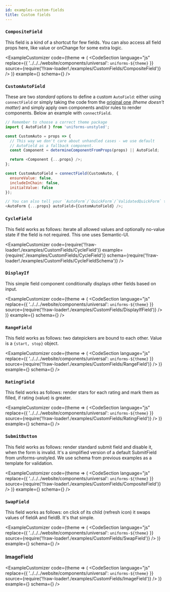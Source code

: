 ```yaml
---
id: examples-custom-fields
title: Custom fields
---
```










### `CompositeField`

This field is a kind of a shortcut for few fields. You can also access all
field props here, like value or onChange for some extra logic.

<ExampleCustomizer
  code={theme => (
    <CodeSection
      language="js"
      replace={{
        '../../../website/components/universal': `uniforms-${theme}`
      }}
      source={require('!!raw-loader!./examples/CustomFields/CompositeField')}
    />
  )}
  example={<ExamplesCompositeField />}
  schema={<CompositeFieldSchema />}
/>

### `CustomAutoField`

These are two _standard_ options to define a custom `AutoField`: either using `connectField` or simply taking the code from the [original one](https://github.com/vazco/uniforms/blob/master/packages/uniforms-unstyled/src/AutoField.js#L14-L47) _(theme doesn't matter)_ and simply apply own components and/or rules to render components. Below an example with `connectField`.

```js
// Remember to choose a correct theme package
import { AutoField } from 'uniforms-unstyled';

const CustomAuto = props => {
  // This way we don't care about unhandled cases - we use default
  // AutoField as a fallback component.
  const Component = determineComponentFromProps(props) || AutoField;

  return <Component {...props} />;
};

const CustomAutoField = connectField(CustomAuto, {
  ensureValue: false,
  includeInChain: false,
  initialValue: false
});

// You can also tell your `AutoForm`/`QuickForm`/`ValidatedQuickForm` to use it.
<AutoForm {...props} autoField={CustomAutoField} />;
```

### `CycleField`

This field works as follows: iterate all allowed values and optionally no-value
state if the field is not required. This one uses Semantic-UI.

<ExampleCustomizer
  code={require('!!raw-loader!./examples/CustomFields/CycleField')}
  example={require('./examples/CustomFields/CycleField')}
  schema={require('!!raw-loader!./examples/CustomFields/CycleFieldSchema')}
/>

### `DisplayIf`

This simple field component conditionally displays other fields based on input.

<ExampleCustomizer
  code={theme => (
    <CodeSection
      language="js"
      replace={{
        '../../../website/components/universal': `uniforms-${theme}`
      }}
      source={require('!!raw-loader!./examples/CustomFields/DisplayIfField')}
    />
  )}
  example={<ExamplesDisplayIfField />}
  schema={<DisplayIfFieldSchema />}
/>

### `RangeField`

This field works as follows: two datepickers are bound to each other.
Value is a `{start, stop}` object.

<ExampleCustomizer
  code={theme => (
    <CodeSection
      language="js"
      replace={{
        '../../../website/components/universal': `uniforms-${theme}`
      }}
      source={require('!!raw-loader!./examples/CustomFields/RangeField')}
    />
  )}
  example={<ExamplesRangeField />}
  schema={<RangeFieldSchema />}
/>

### `RatingField`

This field works as follows: render stars for each rating and mark them as
filled, if rating (value) is greater.

<ExampleCustomizer
  code={theme => (
    <CodeSection
      language="js"
      replace={{
        '../../../website/components/universal': `uniforms-${theme}`
      }}
      source={require('!!raw-loader!./examples/CustomFields/RatingField')}
    />
  )}
  example={<ExamplesRatingField />}
  schema={<RatingFieldSchema />}
/>

### `SubmitButton`

This field works as follows: render standard submit field and disable it, when
the form is invalid. It's a simplified version of a default SubmitField from
uniforms-unstyled. We use schema from previous examples as a template for validation.

<ExampleCustomizer
  code={theme => (
    <CodeSection
      language="js"
      replace={{
        '../../../website/components/universal': `uniforms-${theme}`
      }}
      source={require('!!raw-loader!./examples/CustomFields/CompositeField')}
    />
  )}
  example={<ExamplesSubmitField />}
  schema={<CompositeFieldSchema />}
/>

### `SwapField`

This field works as follows: on click of its child (refresh icon) it swaps values of fieldA
and fieldB. It's that simple.

<ExampleCustomizer
  code={theme => (
    <CodeSection
      language="js"
      replace={{
        '../../../website/components/universal': `uniforms-${theme}`
      }}
      source={require('!!raw-loader!./examples/CustomFields/SwapField')}
    />
  )}
  example={<ExamplesSwapField />}
  schema={<SwapFieldSchema />}
/>

### ImageField

<ExampleCustomizer
  code={theme => (
    <CodeSection
      language="js"
      replace={{
        '../../../website/components/universal': `uniforms-${theme}`
      }}
      source={require('!!raw-loader!./examples/CustomFields/ImageField')}
    />
  )}
  example={<ExamplesImageField />}
  schema={<ImageFieldSchema />}
/>
